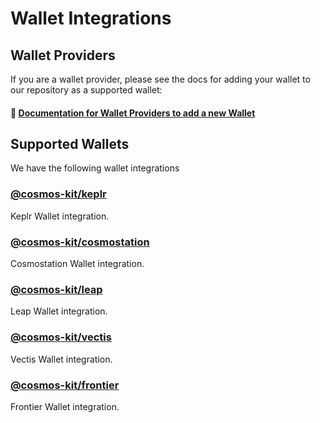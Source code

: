 # Wallet Integrations

## Wallet Providers

If you are a wallet provider, please see the docs for adding your wallet to our repository as a supported wallet:


#### 🔌 [Documentation for Wallet Providers to add a new Wallet](/integrating-wallets/adding-new-wallets)


## Supported Wallets

We have the following wallet integrations

### [@cosmos-kit/keplr](/integrating-wallets/keplr)

Keplr Wallet integration.

### [@cosmos-kit/cosmostation](/integrating-wallets/cosmostation)

Cosmostation Wallet integration.

### [@cosmos-kit/leap](/integrating-wallets/leap)

Leap Wallet integration.

### [@cosmos-kit/vectis](/integrating-wallets/vectis)

Vectis Wallet integration.

### [@cosmos-kit/frontier](/integrating-wallets/frontier)

Frontier Wallet integration.
